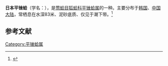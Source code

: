 {{Speciesbox
| name = 日本平锉蛤
| image = 
| image_width = 
| genus = Limatula
| species = nippona
| authority = Habe
}}
'''日本平锉蛤'''（学名：''{{lang|la|Limatula nippona}}''），是[[莺蛤目|莺蛤目]][[狐蛤科|狐蛤科]][[平锉蛤属|平锉蛤属]]的一种。主要分布于[[韩国|韩国]]、[[中国大陆|中国大陆]]，常栖息在水深83米、泥砂底质、仅见于潮下带。<ref>{{cite web|url=http://shell.sinica.edu.tw/chinese/shellbase_detail.php?science_no=3709|title=国际贝库：日本平锉蛤|publisher=台湾贝类资料库|accessdate=2009-08-11|archive-date=2016-03-04|archive-url=https://web.archive.org/web/20160304090304/http://shell.sinica.edu.tw/chinese/shellbase_detail.php?science_no=3709|dead-url=no}}</ref>

== 参考文献 ==
{{reflist}}
{{Taxonbar|from=Q13763470}}

[[Category:平锉蛤属|Category:平锉蛤属]]